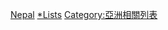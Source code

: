 {{Portal|尼泊爾}}

[[Category:各国相关列表|Nepal]]
[[Category:尼泊爾|*Lists]]
[[Category:亞洲相關列表|Category:亞洲相關列表]]